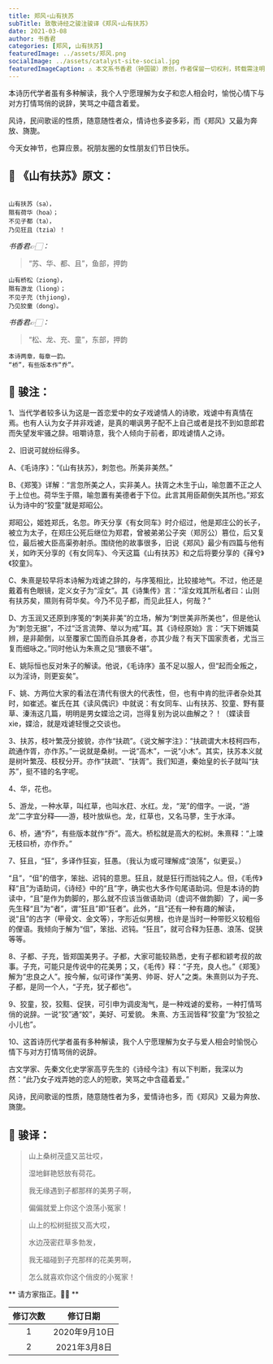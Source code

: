 ```yaml
---
title: 郑风∘山有扶苏
subTitle: 致敬诗经之骏注骏译《郑风∘山有扶苏》 
date: 2021-03-08 
author: 书香君
categories: [郑风, 山有扶苏]
featuredImage: ../assets/郑风.png
socialImage: ../assets/catalyst-site-social.jpg
featuredImageCaption: ⚠️️ 本文系书香君（钟国骏）原创，作者保留一切权利，转载需注明出处。
---
```


本诗历代学者虽有多种解读，我个人宁愿理解为女子和恋人相会时，愉悦心情下与对方打情骂俏的说辞，笑骂之中蕴含着爱。

风诗，民间歌谣的性质，随意随性者众，情诗也多姿多彩，而《郑风》又最为奔放、旖旎。

今天女神节，也算应景。祝朋友圈的女性朋友们节日快乐。

## 🌼 《山有扶苏》原文：
```

山有扶苏（sa），
隰有荷华（hoa）；
不见子都（ta），
乃见狂且（tzia）！

```
*书香君👉🏻：* 

> “苏、华、都、且”，鱼部，押韵

```
山有桥松（ziong），
隰有游龙（liong）；
不见子充（thjiong），
乃见狡童（dong）。

```
*书香君👉🏻：* 

> “松、龙、充、童”，东部，押韵

```
本诗两章，每章一韵。
“桥”，有些版本作“乔”。

```
## 🍁️ 骏注：

1、当代学者较多认为这是一首恋爱中的女子戏谑情人的诗歌，戏谑中有真情在焉。也有人认为女子并非戏谑，是真的嘲讽男子配不上自己或者是找不到如意郎君而失望发牢骚之辞。咀嚼诗意，我个人倾向于前者，即戏谑情人之诗。

2、旧说可就纷纭得多。

A、《毛诗序》：“《山有扶苏》，刺忽也。所美非美然。”

B、《郑笺》详解：“言忽所美之人，实非美人。扶胥之木生于山，喻忽置不正之人于上位也。荷华生于隰，喻忽置有美德者于下位。此言其用臣颠倒失其所也。”郑玄认为诗中的“狡童”就是郑昭公。

郑昭公，姬姓郑氏，名忽。昨天分享《有女同车》时介绍过，他是郑庄公的长子，被立为太子，在郑庄公死后继位为郑君，曾被弟弟公子突（郑厉公）篡位，后又复位，最后被大臣高渠弥射杀。围绕他的故事很多，旧说《郑风》最少有四篇与他有关，如昨天分享的《有女同车》、今天这篇《山有扶苏》和之后将要分享的《萚兮》《狡童》。

C、朱熹是较早将本诗解为戏谑之辞的，与序笺相比，比较接地气。不过，他还是戴着有色眼镜，定义女子为“淫女”。其《诗集传》言：“淫女戏其所私者曰：山则有扶苏矣，隰则有荷华矣。今乃不见子都，而见此狂人，何哉？”

D、方玉润又还原到序笺的“刺美非美”的立场，解为“刺世美非所美也”，但是他认为“刺忽无据”，不过“泛言流弊、举以为戒”耳。其《诗经原始》言：“天下妍媸莫辨，是非颠倒，以至覆家亡国而自杀其身者，亦其少哉？有天下国家责者，尤当三复而细咏之。”同时他认为朱熹之见“猥亵不堪”。

E、姚际恒也反对朱子的解读。他说，《毛诗序》虽不足以服人，但“起而全叛之，以为淫诗，则更妄矣”。

F、姚、方两位大家的看法在清代有很大的代表性，但，也有中肯的批评者杂处其时，如崔述。崔氏在其《读风偶识》中就说：有女同车、山有扶苏、狡童、野有蔓草、溱洧这几篇，明明是男女媟洽之词，岂得复别为说以曲解之？！（媟读音xie，媟洽，就是戏谑轻慢之交谈也。

3、扶苏，枝叶繁茂分披貌，亦作“扶疏”。《说文解字注》：“扶疏谓大木枝柯四布，疏通作胥，亦作苏。”一说就是桑树。一说“高木”，一说“小木”。其实，扶苏本义就是树叶繁茂、枝杈分开。亦作“扶疏”、“扶胥”。我们知道，秦始皇的长子就叫“扶苏”，挺不错的名字呢。

4、华，花也。

5、游龙，一种水草，叫红草，也叫水荭、水红。龙，“茏”的借字。一说，“游龙”二字宜分释——游，枝叶放纵也。龙，红草也，又名马蓼，生于水泽。

6、桥，通“乔”，有些版本就作“乔”。高大。桥松就是高大的松树。朱熹释：“上竦无枝曰桥，亦作乔。”

7、狂且，“狂”，多译作狂妄，狂愚。（我认为或可理解成“浪荡”，似更妥。）

“且”，“伹”的借字，笨拙、迟钝的意思。狂且，就是狂行而拙钝之人。但，《毛传》释“且”为语助词，《诗经》中的“且”字，确实也大多作句尾语助词。但是本诗的韵读中，“且”是作为韵脚的，那么就不应该当做语助词（虚词不做韵脚）了，闻一多先生释“且”为“者”，谓“狂且”即“狂者”。此外，“且”还有一种有趣的解读，说“且”的古字（甲骨文、金文等），字形近似男根，也许是当时一种带贬义较粗俗的俚语。我倾向于解为“伹”，笨拙、迟钝。“狂且”，就可合释为狂愚、浪荡、促狭等等。

8、子都、子充，皆郑国美男子。子都，大家可能较熟悉，史有子都和颖考叔的故事。子充，可能只是传说中的花美男；又，《毛传》释：“子充，良人也。”《郑笺》解为“忠良之人”。按今解，似可译作“美男、帅哥、好人”之类。朱熹则以为子充、子都，是同一个人，“子充，犹子都也”。

9、狡童，狡，狡黠、促狭，可引申为调皮淘气，是一种戏谑的爱称，一种打情骂俏的说辞。一说“狡”通“姣”，美好、可爱貌。
朱熹、方玉润皆释“狡童”为“狡狯之小儿也”。

10、这首诗历代学者虽有多种解读，我个人宁愿理解为女子与爱人相会时愉悦心情下与对方打情骂俏的说辞。

古文学家、先秦文化史学家高亨先生的《诗经今注》有以下判断，我深以为然：“此乃女子戏弄她的恋人的短歌，笑骂之中含蕴着爱。”

风诗，民间歌谣的性质，随意随性者为多，爱情诗也多，而《郑风》又最为奔放、旖旎。

## 🍁️ 骏译：

> 山上桑树茂盛又茁壮哎，
> 
> 湿地鲜艳怒放有荷花。
> 
> 我无缘遇到子都那样的美男子啊，
> 
> 偏偏就爱上你这个浪荡小冤家！

> 山上的松树挺拔又高大哎，
> 
> 水边茂密荭草多勃发，
> 
> 我无福碰到子充那样的花美男啊，
> 
> 怎么就喜欢你这个俏皮的小冤家！

** 请方家指正。🙏🏻 **

| 修订次数      | 修订日期 | 
|   :----: |    :----:   | 
| 1    | 2020年9月10日       | 
| 2    | 2021年3月8日       | 
